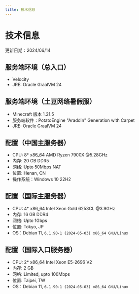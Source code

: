 ```yaml
---
title: 技术信息
---
```


# 技术信息

更新日期：2024/06/14

## 服务端环境（总入口）
- Velocity
- JRE: Oracle GraalVM 24

## 服务端环境（土豆网络暑假服）
- Minecraft 版本 1.21.5
- 服务端软件：PotatoEngine "Araddin" Generation with Carpet
- JRE: Oracle GraalVM 24

## 配置（中国主服务器）
- CPU: 8* x86_64 AMD Ryzen 7900X @5.28GHz
- 内存: 20 GB DDR5
- 网络: Upto 50Mbps NAT
- 位置: Henan, CN
- 操作系统：Windows 10 22H2

## 配置（国际主服务器）
- CPU: 4* x86_64 Intel Xeon Gold 6253CL @3.9GHz
- 内存: 16 GB DDR4
- 网络: Upto 1Gbps
- 位置: Tokyo, JP
- OS：Debian 11, `6.1.90-1 (2024-05-03) x86_64 GNU/Linux`

## 配置（国际入口服务器）
- CPU: 2* x86_64 Intel Xeon E5-2696 V2
- 内存: 2 GB
- 网络: Limited, upto 100Mbps
- 位置: Taipei, TW
- OS：Debian 11, `6.1.90-1 (2024-05-03) x86_64 GNU/Linux`